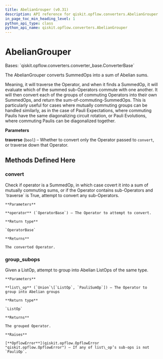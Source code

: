 ```yaml
---
title: AbelianGrouper (v0.31)
description: API reference for qiskit.opflow.converters.AbelianGrouper in qiskit v0.31
in_page_toc_min_heading_level: 1
python_api_type: class
python_api_name: qiskit.opflow.converters.AbelianGrouper
---
```


# AbelianGrouper

<Class id="qiskit.opflow.converters.AbelianGrouper" isDedicatedPage={true} github="https://github.com/qiskit/qiskit/tree/stable/0.18/qiskit/opflow/converters/abelian_grouper.py" signature="AbelianGrouper(traverse=True)" modifiers="class">
  Bases: `qiskit.opflow.converters.converter_base.ConverterBase`

  The AbelianGrouper converts SummedOps into a sum of Abelian sums.

  Meaning, it will traverse the Operator, and when it finds a SummedOp, it will evaluate which of the summed sub-Operators commute with one another. It will then convert each of the groups of commuting Operators into their own SummedOps, and return the sum-of-commuting-SummedOps. This is particularly useful for cases where mutually commuting groups can be handled similarly, as in the case of Pauli Expectations, where commuting Paulis have the same diagonalizing circuit rotation, or Pauli Evolutions, where commuting Paulis can be diagonalized together.

  **Parameters**

  **traverse** (`bool`) – Whether to convert only the Operator passed to `convert`, or traverse down that Operator.

  ## Methods Defined Here

  <span id="qiskit-opflow-converters-abeliangrouper-convert" />

  ### convert

  <Function id="qiskit.opflow.converters.AbelianGrouper.convert" signature="AbelianGrouper.convert(operator)">
    Check if operator is a SummedOp, in which case covert it into a sum of mutually commuting sums, or if the Operator contains sub-Operators and `traverse` is True, attempt to convert any sub-Operators.

    **Parameters**

    **operator** (`OperatorBase`) – The Operator to attempt to convert.

    **Return type**

    `OperatorBase`

    **Returns**

    The converted Operator.
  </Function>

  <span id="qiskit-opflow-converters-abeliangrouper-group-subops" />

  ### group\_subops

  <Function id="qiskit.opflow.converters.AbelianGrouper.group_subops" signature="AbelianGrouper.group_subops(list_op)" modifiers="classmethod">
    Given a ListOp, attempt to group into Abelian ListOps of the same type.

    **Parameters**

    **list\_op** (`Union`\[`ListOp`, `PauliSumOp`]) – The Operator to group into Abelian groups

    **Return type**

    `ListOp`

    **Returns**

    The grouped Operator.

    **Raises**

    [**OpflowError**](qiskit.opflow.OpflowError "qiskit.opflow.OpflowError") – If any of list\_op’s sub-ops is not `PauliOp`.
  </Function>
</Class>

